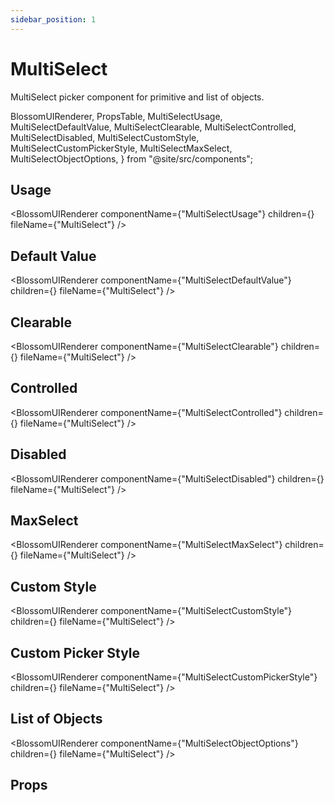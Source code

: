 ```yaml
---
sidebar_position: 1
---
```


# MultiSelect

MultiSelect picker component for primitive and list of objects.

  BlossomUIRenderer,
  PropsTable,
  MultiSelectUsage,
  MultiSelectDefaultValue,
  MultiSelectClearable,
  MultiSelectControlled,
  MultiSelectDisabled,
  MultiSelectCustomStyle,
  MultiSelectCustomPickerStyle,
  MultiSelectMaxSelect,
  MultiSelectObjectOptions,
} from "@site/src/components";

## Usage

<BlossomUIRenderer
  componentName={"MultiSelectUsage"}
  children={<MultiSelectUsage />}
  fileName={"MultiSelect"}
/>

## Default Value

<BlossomUIRenderer
  componentName={"MultiSelectDefaultValue"}
  children={<MultiSelectDefaultValue />}
  fileName={"MultiSelect"}
/>

## Clearable

<BlossomUIRenderer
  componentName={"MultiSelectClearable"}
  children={<MultiSelectClearable />}
  fileName={"MultiSelect"}
/>

## Controlled

<BlossomUIRenderer
  componentName={"MultiSelectControlled"}
  children={<MultiSelectControlled />}
  fileName={"MultiSelect"}
/>

## Disabled

<BlossomUIRenderer
  componentName={"MultiSelectDisabled"}
  children={<MultiSelectDisabled />}
  fileName={"MultiSelect"}
/>

## MaxSelect

<BlossomUIRenderer
  componentName={"MultiSelectMaxSelect"}
  children={<MultiSelectMaxSelect />}
  fileName={"MultiSelect"}
/>
## Custom Style

<BlossomUIRenderer
  componentName={"MultiSelectCustomStyle"}
  children={<MultiSelectCustomStyle />}
  fileName={"MultiSelect"}
/>
## Custom Picker Style

<BlossomUIRenderer
  componentName={"MultiSelectCustomPickerStyle"}
  children={<MultiSelectCustomPickerStyle />}
  fileName={"MultiSelect"}
/>

## List of Objects

<BlossomUIRenderer
  componentName={"MultiSelectObjectOptions"}
  children={<MultiSelectObjectOptions />}
  fileName={"MultiSelect"}
/>

## Props

<PropsTable componentName="MultiSelect" />
